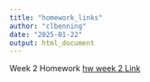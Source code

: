 ```yaml
---
title: "homework_links"
author: "clbenning"
date: "2025-01-22"
output: html_document
---
```



Week 2 Homework [hw week 2 Link](hw2.html)
